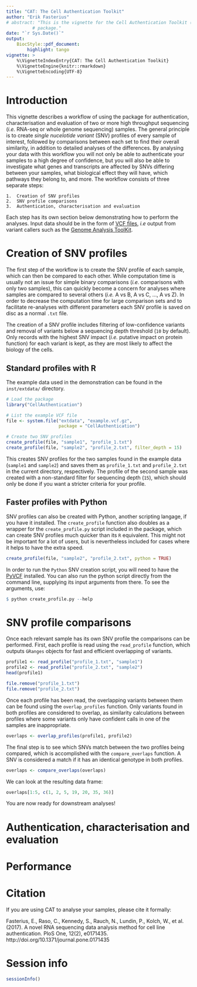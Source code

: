 ```yaml
---
title: "CAT: The Cell Authentication Toolkit"
author: "Erik Fasterius"
# abstract: "This is the vignette for the Cell Authentication Toolkit (CAT) R
          # package."
date: "`r Sys.Date()`"
output:
    BiocStyle::pdf_document:
        highlight: tango
vignette: >
    %\VignetteIndexEntry{CAT: The Cell Authentication Toolkit}
    %\VignetteEngine{knitr::rmarkdown}
    %\VignetteEncoding{UTF-8}
---
```


# Introduction

This vignette describes a workflow of using the \Rpackage{"CellAuthentication"}
package for authentication, characterisation and evaluation of two or more
high throughput sequencing (*i.e.* RNA-seq or whole genome sequencing) samples.
The general principle is to create *single nucelotide variant* (SNV) profiles
of every sample of interest, followed by comparisons between each set to find
their overall similarity, in addition to detailed analyses of the differences.
By analysing your data with this workflow you will not only be able to
authenticate your samples to a high degree of confidence, but you will also be
able to investigate what genes and transcripts are affected by SNVs differing
between your samples, what biological effect they will have, which pathways
they belong to, and more. The workflow consists of three separate steps:

    1.  Creation of SNV profiles
    2.  SNV profile comparisons
    3.  Authentication, characterisation and evaluation

Each step has its own section below demonstrating how to perform the analyses.
Input data should be in the form of [VCF files][1], *i.e* output from variant
callers such as the [Genome Analysis ToolKit][2].

[1]: http://www.internationalgenome.org/wiki/Analysis/variant-call-format
[2]: https://software.broadinstitute.org/gatk/

# Creation of SNV profiles

The first step of the workflow is to create the SNV profile of each sample,
which can then be compared to each other. While computation time is usually not
an issue for simple binary comparisons (*i.e.* comparisons with only two
samples), this can quickly become a concern for analyses where samples are
compared to several others (*i.e.* A vs B, A vs C, ..., A vs Z). In order to
decrease the computation time for large comparison sets and to facilitate
re-analyses with different parameters each SNV profile is saved on disc as a
normal `.txt` file.

The creation of a SNV profile includes filtering of low-confidence variants and
removal of variants below a sequencing depth threshold (`10` by default). Only
records with the highest SNV impact (*i.e.* putative impact on protein 
function) for each variant is kept, as they are most likely to affect the
biology of the cells.

## Standard profiles with R

The example data used in the demonstration can be found in the `inst/extdata/`
directory.

```r
# Load the package
library("CellAuthentication")

# List the example VCF file
file <- system.file("extdata", "example.vcf.gz",
                    package = "CellAuthentication")

# Create two SNV profiles
create_profile(file, "sample1", "profile_1.txt")
create_profile(file, "sample2", "profile_2.txt", filter_depth = 15)
```

This creates SNV profiles for the two samples found in the example data
(`sample1` and `sample2`) and saves them as `profile_1.txt` and `profile_2.txt`
in the current directory, respectively. The profile of the second sample was
created with a non-standard filter for sequencing depth (`15`), which should
only be done if you want a stricter criteria for your profile.

## Faster profiles with Python

SNV profiles can also be created with Python, another scripting langage, if you
have it installed. The `create_profile` function also doubles as a wrapper
for the `create_profile.py` script included in the package, which can create
SNV profiles much quicker than its `R` equivalent. This might not be important
for a lot of users, but is nevertheless included for cases where it helps to
have the extra speed.

```r
create_profile(file, "sample2", "profile_2.txt", python = TRUE)
```

In order to run the `Python` SNV creation script, you will need to have the
[PyVCF](https://pypi.python.org/pypi/PyVCF) installed. You can also run the
python script directly from the command line, supplying its input arguments
from there. To see the arguments, use:

```r
$ python create_profile.py --help
```

# SNV profile comparisons

Once each relevant sample has its own SNV profile the comparisons can be
performed. First, each profile is read using the `read_profile` function,
which outputs `GRanges` objects for fast and efficient overlapping of variants.

```r
profile1 <- read_profile("profile_1.txt", "sample1")
profile2 <- read_profile("profile_2.txt", "sample2")
head(profile1)
```

```r
file.remove("profile_1.txt")
file.remove("profile_2.txt")
```

Once each profile has been read, the overlapping variants between them can be
found using the `overlap_profiles` function. Only variants found in both
profiles are considered to overlap, as similarity calculations between profiles
where some variants only have confident calls in one of the samples are
inappropriate.

```r
overlaps <- overlap_profiles(profile1, profile2)
```

The final step is to see which SNVs match between the two profiles being
compared, which is accomplished with the `compare_overlaps` function. A SNV is
considered a match if it has an identical genotype in both profiles. 

```r
overlaps <- compare_overlaps(overlaps)
```

We can look at the resulting data frame:

```r
overlaps[1:5, c(1, 2, 5, 19, 20, 35, 36)]
```

You are now ready for downstream analyses!

# Authentication, characterisation and evaluation

# Performance

# Citation

If you are using CAT to analyse your samples, please cite it formally:

Fasterius, E., Raso, C., Kennedy, S., Rauch, N., Lundin, P., Kolch, W., et al.
(2017). A novel RNA sequencing data analysis method for cell line
authentication. PloS One, 12(2), e0171435.
http://doi.org/10.1371/journal.pone.0171435

# Session info
```r
sessionInfo()
```
